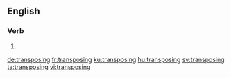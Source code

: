 
==English==

===Verb===
{{head|en|present participle}}

# {{present participle of|transpose|lang=en|nocat=1}}

[[de:transposing]]
[[fr:transposing]]
[[ku:transposing]]
[[hu:transposing]]
[[sv:transposing]]
[[ta:transposing]]
[[vi:transposing]]